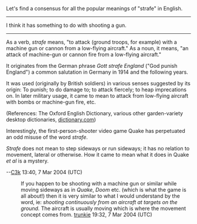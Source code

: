 Let's find a consensus for all the popular meanings of "strafe" in English.

-----

I think it has something to do with shooting a gun.

-----

As a verb, ''strafe'' means, "to attack (ground troops, for example) with a machine gun or cannon from a low-flying aircraft." As a noun, it means, "an attack of machine-gun or cannon fire from a low-flying aircraft."

It originates from the German phrase ''Gott strafe England'' ("God punish England") a common salutation in Germany in 1914 and the following years.

It was used (originally by British soldiers) in various senses suggested by its origin: To punish; to do damage to; to attack fiercely; to heap imprecations on. In later military usage, it came to mean to attack from low-flying aircraft with bombs or machine-gun fire, etc. 

(References: The Oxford English Dictionary, various other garden-variety desktop dictionaries, [http://www.dictionary.com dictionary.com])

Interestingly, the first-person-shooter video game Quake has perpetuated an odd misuse of the word ''strafe''.

''Strafe'' does not mean to step sideways or run sideways; it has no relation to movement, lateral or otherwise. How it came to mean what it does in Quake ''et al'' is a mystery.

--[[User:C3k|C3k]] 13:40, 7 Mar 2004 (UTC)

:If you happen to be shooting with a machine gun or similar while moving sideways as in ''Quake'', ''Doom'' etc. (which is what the game is all about!) then it is very similar to what I would understand by the word, ie: ''shooting continuously from an aircraft at targets on the ground.'' The aircraft is usually moving which is where the movement concept comes from. [[User:Trunkie|trunkie]] 19:32, 7 Mar 2004 (UTC)